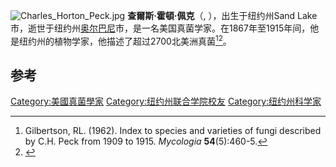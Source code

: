 [[Image:Charles_Horton_Peck.jpg|right]]
'''查爾斯·霍頓·佩克'''（{{lang|en|Charles Horton Peck}}, {{bd|1833年|3月30日|1917年}}），出生于纽约州Sand Lake市，逝世于纽约州[[奥尔巴尼|奥尔巴尼]]市，是一名美国真菌学家。在1867年至1915年间，他是纽约州的植物学家，他描述了超过2700北美洲真菌<ref>Gilbertson, RL. (1962). Index to species and varieties of fungi described by C.H. Peck from 1909 to 1915. ''Mycologia'' '''54'''(5):460-5.</ref><ref>{{cite web|title=Charles Horton Peck (1833 - 1917)|work=Historical biographies of mycologists|publisher=Illinois Mycological Association|url=http://www.mushroomthejournal.com/greatlakesdata/Authors/Peck22.html|access-date=2013-12-07|archive-date=2020-10-24|archive-url=https://web.archive.org/web/20201024203701/http://www.mushroomthejournal.com/greatlakesdata/Authors/Peck22.html|dead-url=no}}</ref>。

{{botanist|Peck|Peck, Charles Horton}}

==参考==
{{reflist}}
{{Authority control}}
{{DEFAULTSORT:Peck, Charles Horton}}
[[Category:美國真菌學家|Category:美國真菌學家]]
[[Category:纽约州联合学院校友|Category:纽约州联合学院校友]]
[[Category:纽约州科学家|Category:纽约州科学家]]